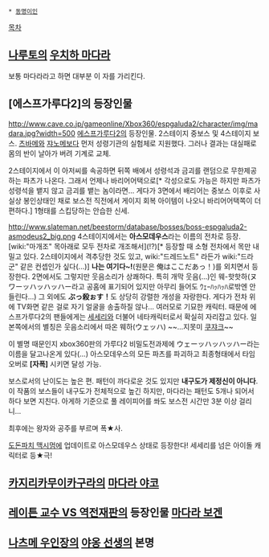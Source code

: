  * [[동명이인]]
[[목차]]
== '''[[나루토]]의 [[우치하 마다라]]''' ==
보통 마다라라고 하면 대부분 이 자를 가리킨다.

== [에스프가루다2]의 등장인물 ==
http://www.cave.co.jp/gameonline/Xbox360/espgaluda2/character/img/madara.jpg?width=500
[[에스프가루다2]]의 등장인물. 2스테이지 중보스 및 4스테이지 보스. [[츠바메]]와 [[쟈노메]]보다 먼저 성령기관의 실험체로 지원했다. 그러나 결과는 대실패로 몸의 반이 날아가 버려 기계로 교체.

2스테이지에서 이 아저씨를 속공하면 뒤쪽 배에서 성령석과 금괴를 랜덤으로 무한제공하는 파츠가 나온다. 그래서 언제나 바리어어택으로[* 각성으로도 가능은 하지만 파츠가 성령석을 뱉지 않고 금괴를 뱉는 놈이라면... 게다가 3면에서 배리어는 중보스 이후로 사실상 봉인상태인 채로 보스전 직전에서 게이지 회복 아이템이 나오니 바리어어택쪽이 더 편하다.] 1형태를 스킵당하는 안습한 신세.

http://www.slateman.net/beestorm/database/bosses/boss-espgaluda2-asmodeus2_big.png
4스테이지에서는 '''아스모데우스'''라는 이름의 전차로 등장. [wiki:"마개조" 목아래로 모두 전차로 개조해서](!?)[* 등장할 때 소형 전차에서 목만 내밀고 있다. 2스테이지에서 격추당한 것도 있고, wiki:"드레드노트" 라든가 wiki:"드라군" 같은 컨셉인가 싶다(...)] '''나는 여기다~!'''(원문은 俺はここだあっ！)를 외치면서 등장한다. 2면에서도 그렇지만 웃음소리가 상쾌하다. 특히 개막 웃음(...)인 웨-핫핫하(ヌワーッハッハッハー라고 공홈에 표기되어 있지만 아무리 들어도 ｳｪｰﾊｯﾊｯﾊ로밖엔 안들린다...) 그 외에도  '''ぶっ殺ぉす！'''도 상당히 강렬한 개성을 자랑한다.
게다가 전차 위에 TV화면 같은 걸로 자기 얼굴을 송출하질 않나... 여러모로 기묘한 캐릭터. 때문에 에스프가루다2의 팬들에게는 [[세세리]]와 더불어 네타캐릭터로서 확실히 자리잡고 있다. 일본쪽에서의 별칭은 웃음소리에서 따온 웨하(ウェッハ)
~~...지못미 [[쿠쟈크]]~~

이 별명 때문인지 xbox360판의 가루다2 비밀도전과제에 ウェーッハッハッハー라는이름을 달고나온게 있다(...) 아스모데우스의 모든 파츠를 파괴하고 최종형태에서 타임오버로 '''[자폭]''' 시키면 달성 가능.

보스로서의 난이도는 높은 편. 패턴이 까다로운 것도 있지만 '''내구도가 제정신이 아니다'''. 이 작품의 보스들이 내구도가 전체적으로 높긴 하지만, 마다라는 패턴도 5개나 되어서 하다 보면 지친다. 아게하 기준으로 풀 레이피어를 쏴도 보스전 시간만 3분 이상 걸리니...

최후에는 왕자와 공주를 부르며 폭★사.

[[도돈파치 맥시멈]]에 업데이트로 아스모데우스 상태로 등장한다! 세세리를 넘은 아이돌 캐릭터로 등★극!

== [[카지리카무이카구라]]의 [[마다라 야코]] ==
== [[레이튼 교수 VS 역전재판]]의 등장인물 [[마다라 보겐]] ==
== [[나츠메 우인장]]의 [[야옹 선생]]의 본명 ==
